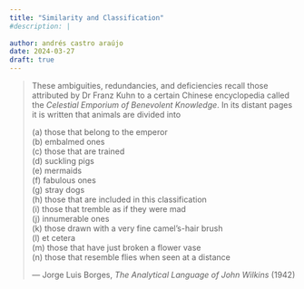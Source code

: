 ```yaml
---
title: "Similarity and Classification"
#description: |
  
author: andrés castro araújo
date: 2024-03-27
draft: true
---
```


> These ambiguities, redundancies, and deficiencies recall those attributed by Dr Franz Kuhn to a certain Chinese encyclopedia called the *Celestial Emporium of Benevolent Knowledge*. In its distant pages it is written that animals are divided into
>
> \(a\) those that belong to the emperor\
> (b) embalmed ones\
> (c) those that are trained\
> (d) suckling pigs\
> (e) mermaids\
> (f) fabulous ones\
> (g) stray dogs\
> (h) those that are included in this classification\
> (i) those that tremble as if they were mad\
> (j) innumerable ones\
> (k) those drawn with a very fine camel's-hair brush\
> (l) et cetera\
> (m) those that have just broken a flower vase\
> (n) those that resemble flies when seen at a distance
>
> — Jorge Luis Borges, *The Analytical Language of John Wilkins* (1942)
